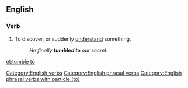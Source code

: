 ==English==

===Verb===
{{en-verb|head=[[tumble]] [[to]]|tumbles to|tumbling to|tumbled to}}

# To discover, or suddenly [[understand]] something.
#:''He finally '''tumbled to''' our secret.''

[[Category:English verbs]]
[[Category:English phrasal verbs]]
[[Category:English phrasal verbs with particle (to)]]

[[et:tumble to]]